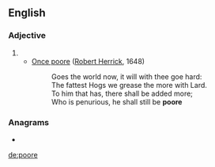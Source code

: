 {{also|pööre}}
==English==

===Adjective===
{{head|en|adjective}}

# {{obsolete spelling of|poor|lang=en}}
#* [[q:Once poore, still penurious|Once poore]] ([[w:Robert Herrick|Robert Herrick]], 1648)
#*: Goes the world now, it will with thee goe hard:
#*: The fattest Hogs we grease the more with Lard.
#*: To him that has, there shall be added more;
#*: Who is penurious, he shall still be '''poore'''

===Anagrams===
* {{l|en|pooer}}

[[de:poore]]